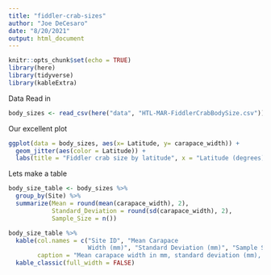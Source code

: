 ```yaml
---
title: "fiddler-crab-sizes"
author: "Joe DeCesaro"
date: "8/20/2021"
output: html_document
---
```


```r
knitr::opts_chunk$set(echo = TRUE)
library(here)
library(tidyverse)
library(kableExtra)
```

Data Read in
```r
body_sizes <- read_csv(here("data", "HTL-MAR-FiddlerCrabBodySize.csv"))
```

Our excellent plot
```r
ggplot(data = body_sizes, aes(x= Latitude, y= carapace_width)) +
  geom_jitter(aes(color = Latitude)) +
  labs(title = "Fiddler crab size by latitude", x = "Latitude (degrees)", y= "Carapace width (mm)", caption = "At higher latitudes, fiddler crabs have a higher carapace width due to Bergmann's rule.")
```

Lets make a table
```r
body_size_table <- body_sizes %>% 
  group_by(Site) %>% 
  summarize(Mean = round(mean(carapace_width), 2),
            Standard_Deviation = round(sd(carapace_width), 2),
            Sample_Size = n())

body_size_table %>% 
  kable(col.names = c("Site ID", "Mean Carapace 
                      Width (mm)", "Standard Deviation (mm)", "Sample Size"),
        caption = "Mean carapace width in mm, standard deviation (mm), and crab sample size at each site to test Bergmann's Rule.") %>% 
  kable_classic(full_width = FALSE)
```

